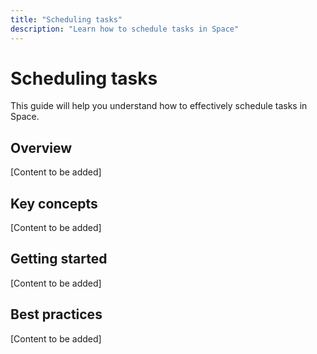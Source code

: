 ```yaml
---
title: "Scheduling tasks"
description: "Learn how to schedule tasks in Space"
---
```


# Scheduling tasks

This guide will help you understand how to effectively schedule tasks in Space.

## Overview

[Content to be added]

## Key concepts

[Content to be added]

## Getting started

[Content to be added]

## Best practices

[Content to be added]